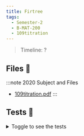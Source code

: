 ```yaml
---
title: Firtree
tags:
  - Semester-2
  - B-MAT-200
  - 109titration
---
```

> Timeline: ?


## Files 📂

:::note 2020 Subject and Files
- [109titration.pdf](https://github.com/Studio-17/Epitech-Subjects/raw/main/Semester-2/B-MAT-200/109titration/109titration.pdf)
:::

## Tests 🤖
<details>
  <summary>Toggle to see the tests</summary>
  <div>
Yo
  </div>
</details>
